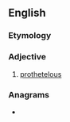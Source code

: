 ==English==

===Etymology===
{{suffix|en|prothetely|ic}}

===Adjective===
{{en-adj|-}}

# [[prothetelous]]

===Anagrams===
* {{anagrams|en|a=ceehiloprtt|plethoretic}}